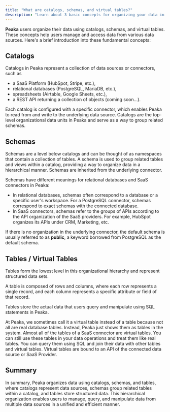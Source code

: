 ```yaml
---
title: "What are catalogs, schemas, and virtual tables?"
description: "Learn about 3 basic concepts for organizing your data in Peaka"
---
```


**Peaka** users organize their data using catalogs, schemas, and virtual tables. These concepts help users manage and access data from various data sources. Here's a brief introduction into these fundamental concepts:

## Catalogs

Catalogs in Peaka represent a collection of data sources or connectors, such as

- a SaaS Platform (HubSpot, Stripe, etc.),
- relational databases (PostgreSQL, MariaDB, etc.),
- spreadsheets (Airtable, Google Sheets, etc.),
- a REST API returning a collection of objects (coming soon...).

Each catalog is configured with a specific connector, which enables Peaka to read from and write to the underlying data source. Catalogs are the top-level organizational data units in Peaka and serve as a way to group related schemas.

## Schemas

Schemas are a level below catalogs and can be thought of as namespaces that contain a collection of tables. A schema is used to group related tables and views within a catalog, providing a way to organize data in a hierarchical manner. Schemas are inherited from the underlying connector.

Schemas have different meanings for relational databases and SaaS connectors in Peaka:

- In relational databases, schemas often correspond to a database or a specific user's workspace. For a PostgreSQL connector, schemas correspond to exact schemas with the connected database.
- In SaaS connectors, schemas refer to the groups of APIs according to the API organization of the SaaS providers. For example, HubSpot organizes its APIs under CRM, Marketing, etc.

If there is no organization in the underlying connector, the default schema is usually referred to as **public**, a keyword borrowed from PostgreSQL as the default schema.

## Tables / Virtual Tables

Tables form the lowest level in this organizational hierarchy and represent structured data sets.

A table is composed of rows and columns, where each row represents a single record, and each column represents a specific attribute or field of that record.

Tables store the actual data that users query and manipulate using SQL statements in Peaka.

At Peaka, we sometimes call it a virtual table instead of a table because not all are real database tables. Instead, Peaka just shows them as tables in the system. Almost all of the tables of a SaaS connector are virtual tables. You can still use these tables in your data operations and treat them like real tables. You can query them using SQL and join their data with other tables and virtual tables. Virtual tables are bound to an API of the connected data source or SaaS Provider.

## Summary

In summary, Peaka organizes data using catalogs, schemas, and tables, where catalogs represent data sources, schemas group related tables within a catalog, and tables store structured data. This hierarchical organization enables users to manage, query, and manipulate data from multiple data sources in a unified and efficient manner.

